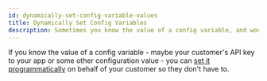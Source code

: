 ```yaml
---
id: dynamically-set-config-variable-values
title: Dynamically Set Config Variables
description: Sometimes you know the value of a config variable, and would like to set it on belalf of your customer. This video shows you how to do that.
---
```



<Vimeo video="907605720" title="Dynamically Set Embedded Config Variables" />

If you know the value of a config variable - maybe your customer's API key to your app or some other configuration value - you can [set it programmatically](/composer/builder/embedding-marketplace.mdx#dynamically-setting-config-variables-in-marketplace) on behalf of your customer so they don't have to.
